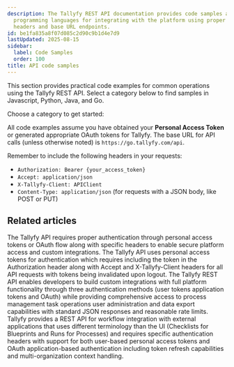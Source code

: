 ```yaml
---
description: The Tallyfy REST API documentation provides code samples across multiple
  programming languages for integrating with the platform using proper authentication
  headers and base URL endpoints.
id: be1fa835a8f07d085c2d90c9b1d4e7d9
lastUpdated: 2025-08-15
sidebar:
  label: Code Samples
  order: 100
title: API code samples
---
```



This section provides practical code examples for common operations using the Tallyfy REST API. Select a category below to find samples in Javascript, Python, Java, and Go.

Choose a category to get started:

All code examples assume you have obtained your **Personal Access Token** or generated appropriate OAuth tokens for Tallyfy. The base URL for API calls (unless otherwise noted) is `https://go.tallyfy.com/api`.

Remember to include the following headers in your requests:

-   `Authorization: Bearer {your_access_token}`
-   `Accept: application/json`
-   `X-Tallyfy-Client: APIClient`
-   `Content-Type: application/json` (for requests with a JSON body, like POST or PUT)


<PageTree />

## Related articles
<CardGrid>
<LinkTitleCard header="<b>Code Samples > Authentication methods</b>" href="/products/pro/integrations/open-api/code-samples/authentication/" > The Tallyfy API requires proper authentication through personal access tokens or OAuth flow along with specific headers to enable secure platform access and custom integrations. </LinkTitleCard>
<LinkTitleCard header="<b>Authentication > Get & use a personal access token</b>" href="/products/pro/integrations/open-api/code-samples/authentication/personal-access-token/" > The Tallyfy API uses personal access tokens for authentication which requires including the token in the Authorization header along with Accept and X-Tallyfy-Client headers for all API requests with tokens being invalidated upon logout. </LinkTitleCard>
<LinkTitleCard header="<b>Integrations > Open API</b>" href="/products/pro/integrations/open-api/" > The Tallyfy REST API enables developers to build custom integrations with full platform functionality through three authentication methods (user tokens application tokens and OAuth) while providing comprehensive access to process management task operations user administration and data export capabilities with standard JSON responses and reasonable rate limits. </LinkTitleCard>
<LinkTitleCard header="<b>Open Api > API integration guide</b>" href="/products/pro/integrations/open-api/how-to-integrate-with-tallyfy-using-api/" > Tallyfy provides a REST API for workflow integration with external applications that uses different terminology than the UI (Checklists for Blueprints and Runs for Processes) and requires specific authentication headers with support for both user-based personal access tokens and OAuth application-based authentication including token refresh capabilities and multi-organization context handling. </LinkTitleCard>
</CardGrid>